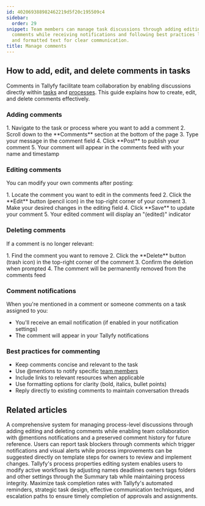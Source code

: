 ```yaml
---
id: 402069388982462219d5f20c195509c4
sidebar:
  order: 29
snippet: Team members can manage task discussions through adding editing and deleting
  comments while receiving notifications and following best practices like @mentions
  and formatted text for clear communication.
title: Manage comments
---
```



## How to add, edit, and delete comments in tasks

Comments in Tallyfy facilitate team collaboration by enabling discussions directly within [tasks](/products/pro/tracking-and-tasks/tasks/) and [processes](/products/pro/tracking-and-tasks/processes/). This guide explains how to create, edit, and delete comments effectively.

### Adding comments

<Steps>
1. Navigate to the task or process where you want to add a comment
2. Scroll down to the **Comments** section at the bottom of the page
3. Type your message in the comment field
4. Click **Post** to publish your comment
5. Your comment will appear in the comments feed with your name and timestamp
</Steps>

### Editing comments

You can modify your own comments after posting:

<Steps>
1. Locate the comment you want to edit in the comments feed
2. Click the **Edit** button (pencil icon) in the top-right corner of your comment
3. Make your desired changes in the editing field
4. Click **Save** to update your comment
5. Your edited comment will display an "(edited)" indicator
</Steps>

### Deleting comments

If a comment is no longer relevant:

<Steps>
1. Find the comment you want to remove
2. Click the **Delete** button (trash icon) in the top-right corner of the comment
3. Confirm the deletion when prompted
4. The comment will be permanently removed from the comments feed
</Steps>

### Comment notifications

When you're mentioned in a comment or someone comments on a task assigned to you:
- You'll receive an email notification (if enabled in your notification settings)
- The comment will appear in your Tallyfy notifications

### Best practices for commenting

- Keep comments concise and relevant to the task
- Use @mentions to notify specific [team members](/products/pro/documenting/members/)
- Include links to relevant resources when applicable
- Use formatting options for clarity (bold, italics, bullet points)
- Reply directly to existing comments to maintain conversation threads


## Related articles
<CardGrid>
<LinkTitleCard header="<b>Processes > Commenting processes</b>" href="/products/pro/tracking-and-tasks/processes/how-can-i-manage-comments-in-tallyfy/" > A comprehensive system for managing process-level discussions through adding editing and deleting comments while enabling team collaboration with @mentions notifications and a preserved comment history for future reference. </LinkTitleCard>
<LinkTitleCard header="<b>Tasks > Report blockers and improvement feedback</b>" href="/products/pro/tracking-and-tasks/tasks/how-to-report-and-resolve-issues-in-tallyfy/" > Users can report task blockers through comments which trigger notifications and visual alerts while process improvements can be suggested directly on template steps for owners to review and implement changes. </LinkTitleCard>
<LinkTitleCard header="<b>Edit Processes > Edit tasks and process properties</b>" href="/products/pro/tracking-and-tasks/processes/edit-processes/how-can-i-edit-tasks-and-processes-in-tallyfy/" > Tallyfy's process properties editing system enables users to modify active workflows by adjusting names deadlines owners tags folders and other settings through the Summary tab while maintaining process integrity. </LinkTitleCard>
<LinkTitleCard header="<b>How To > Ensure everyone in your team completes an approval or task</b>" href="/products/pro/tutorials/how-to/ensure-task-completion/" > Maximize task completion rates with Tallyfy's automated reminders, strategic task design, effective communication techniques, and escalation paths to ensure timely completion of approvals and assignments. </LinkTitleCard>
</CardGrid>
